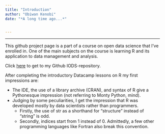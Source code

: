 ```yaml
---
title: "Introduction"
author: "Obiwan Kenobi"
date: "*A long time ago...*"


---
```


***

This github project page is a part of a course on open data science that I've enrolled in. One of the main subjects on the course is learning R and its application to data management and analysis.

Click [here](https://github.com/MB-Finski/IODS-project) to get to my Github IODS-repository.

After completing the introductory Datacamp lessons on R my first impressions are:

*   The IDE, the use of a library archive (CRAN), and syntax of R give a Pythonesque impression (not referring to Monty Python, mind).
*   Judging by some peculiarities, I get the impression that R was developed mostly by data scientists rather than programmers.
    +   Firstly, the use of str as a shorthand for "structure" instead of "string" is odd.
    +   Secondly, indices start from 1 instead of 0. Admittedly, a few other programming languages like Fortran also break this convention.


